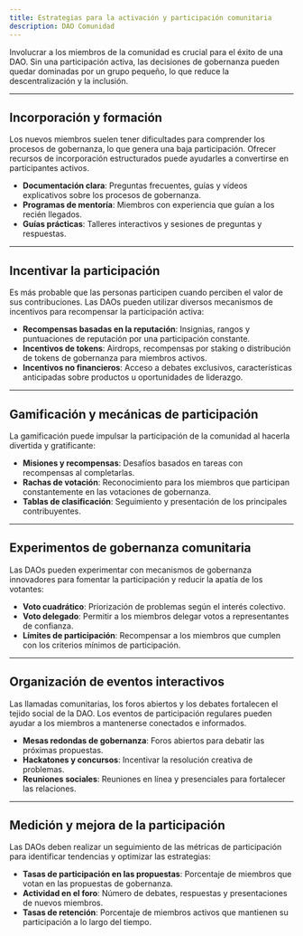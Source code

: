 ```yaml
---
title: Estrategias para la activación y participación comunitaria
description: DAO Comunidad
---
```


Involucrar a los miembros de la comunidad es crucial para el éxito de una DAO. Sin una participación activa, las decisiones de gobernanza pueden quedar dominadas por un grupo pequeño, lo que reduce la descentralización y la inclusión.

---

## Incorporación y formación

Los nuevos miembros suelen tener dificultades para comprender los procesos de gobernanza, lo que genera una baja participación. Ofrecer recursos de incorporación estructurados puede ayudarles a convertirse en participantes activos.

- **Documentación clara**: Preguntas frecuentes, guías y vídeos explicativos sobre los procesos de gobernanza.
- **Programas de mentoría**: Miembros con experiencia que guían a los recién llegados.
- **Guías prácticas**: Talleres interactivos y sesiones de preguntas y respuestas.

---

## Incentivar la participación

Es más probable que las personas participen cuando perciben el valor de sus contribuciones. Las DAOs pueden utilizar diversos mecanismos de incentivos para recompensar la participación activa:

- **Recompensas basadas en la reputación**: Insignias, rangos y puntuaciones de reputación por una participación constante. 
- **Incentivos de tokens**: Airdrops, recompensas por staking o distribución de tokens de gobernanza para miembros activos.
- **Incentivos no financieros**: Acceso a debates exclusivos, características anticipadas sobre productos u oportunidades de liderazgo.

---

## Gamificación y mecánicas de participación

La gamificación puede impulsar la participación de la comunidad al hacerla divertida y gratificante:

- **Misiones y recompensas**: Desafíos basados ​​en tareas con recompensas al completarlas.
- **Rachas de votación**: Reconocimiento para los miembros que participan constantemente en las votaciones de gobernanza.
- **Tablas de clasificación**: Seguimiento y presentación de los principales contribuyentes.

---

## Experimentos de gobernanza comunitaria

Las DAOs pueden experimentar con mecanismos de gobernanza innovadores para fomentar la participación y reducir la apatía de los votantes:

- **Voto cuadrático**: Priorización de problemas según el interés colectivo.
- **Voto delegado**: Permitir a los miembros delegar votos a representantes de confianza. 
- **Límites de participación**: Recompensar a los miembros que cumplen con los criterios mínimos de participación.

---

## Organización de eventos interactivos

Las llamadas comunitarias, los foros abiertos y los debates fortalecen el tejido social de la DAO. Los eventos de participación regulares pueden ayudar a los miembros a mantenerse conectados e informados.

- **Mesas redondas de gobernanza**: Foros abiertos para debatir las próximas propuestas.
- **Hackatones y concursos**: Incentivar la resolución creativa de problemas.
- **Reuniones sociales**: Reuniones en línea y presenciales para fortalecer las relaciones.

---

## Medición y mejora de la participación

Las DAOs deben realizar un seguimiento de las métricas de participación para identificar tendencias y optimizar las estrategias:

- **Tasas de participación en las propuestas**: Porcentaje de miembros que votan en las propuestas de gobernanza.
- **Actividad en el foro**: Número de debates, respuestas y presentaciones de nuevos miembros.
- **Tasas de retención**: Porcentaje de miembros activos que mantienen su participación a lo largo del tiempo.